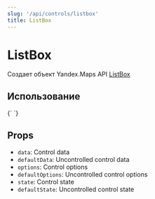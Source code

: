 ```yaml
---
slug: '/api/controls/listbox'
title: ListBox
---
```



# ListBox

Создает объект Yandex.Maps API [ListBox][control]

## Использование

<Canvas>
  {`
  <YMaps>
    <Map
      defaultState={{
        center: [55.751574, 37.573856],
        zoom: 9,
        controls: [],
      }}
    >
      <ListBox data={{ content: 'Select city' }}>
        <ListBoxItem data={{ content: 'Moscow' }} />
        <ListBoxItem
          data={{
            content: 'Saint Petersburg',
          }}
        />
      </ListBox>
    </Map>
  </YMaps>
`}
</Canvas>

## Props

- `data`: Control data
- `defaultData`: Uncontrolled control data
- `options`: Control options
- `defaultOptions`: Uncontrolled control options
- `state`: Control state
- `defaultState`: Uncontrolled control state

[control]:
  https://tech.yandex.com/maps/doc/jsapi/2.1/ref/reference/control.ListBox-docpage/
